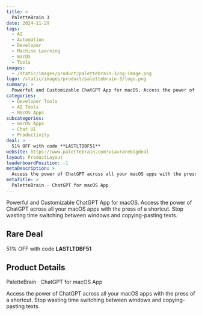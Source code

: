```yaml
---
title: >
  PaletteBrain 3
date: 2024-11-29
tags:
  - AI
  - Automation
  - Developer
  - Machine Learning
  - macOS
  - Tools
images:
  - /static/images/product/palettebrain-3/og-image.png
logo: /static/images/product/palettebrain-3/logo.png
summary: >
  Powerful and Customizable ChatGPT App for macOS. Access the power of ChatGPT across all your macOS apps with the press of a shortcut. Stop wasting time switching between windows and copying-pasting texts.
categories:
  - Developer Tools
  - AI Tools
  - MacOS Apps
subcategories:
  - macOS Apps
  - Chat UI
  - Productivity
deal: >
  51% OFF with code **LASTLTDBF51**
website: https://www.palettebrain.com?via=rarebigdeal
layout: ProductLayout
leaderboardPosition: -1
metaDescription: >
  Access the power of ChatGPT across all your macOS apps with the press of a shortcut. Stop wasting time switching between windows and copying-pasting texts.
metaTitle: >
  PaletteBrain · ChatGPT for macOS App
---
```

Powerful and Customizable ChatGPT App for macOS. Access the power of ChatGPT across all your macOS apps with the press of a shortcut. Stop wasting time switching between windows and copying-pasting texts.

## Rare Deal

51% OFF with code **LASTLTDBF51**

## Product Details

PaletteBrain · ChatGPT for macOS App

Access the power of ChatGPT across all your macOS apps with the press of a shortcut. Stop wasting time switching between windows and copying-pasting texts.
